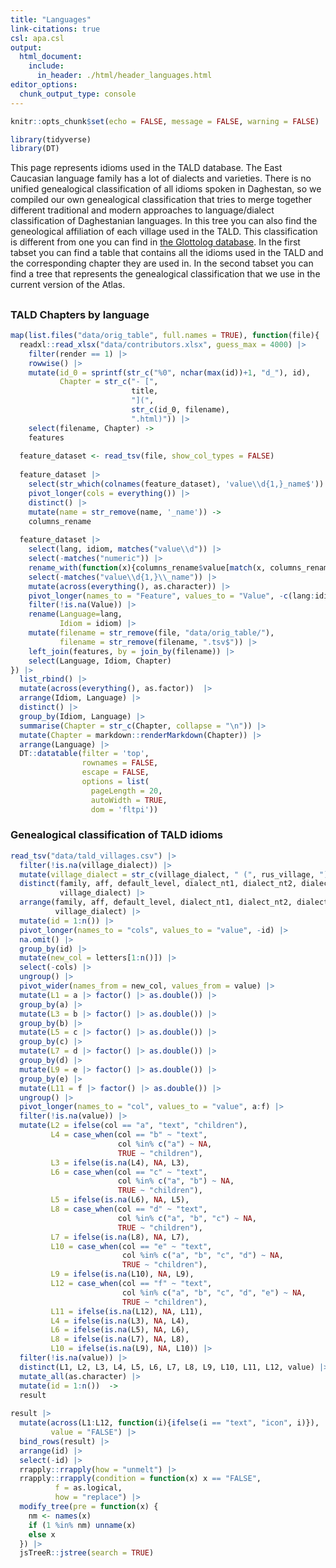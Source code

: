 ```yaml
---
title: "Languages"
link-citations: true
csl: apa.csl
output:
  html_document:
    include:
      in_header: ./html/header_languages.html
editor_options: 
  chunk_output_type: console
---
```


```r
knitr::opts_chunk$set(echo = FALSE, message = FALSE, warning = FALSE)

library(tidyverse)
library(DT)
```

This page represents idioms used in the TALD database. The East Caucasian language family has a lot of dialects and varieties. There is no unified genealogical classification of all idioms spoken in Daghestan, so we compiled our own genealogical classification that tries to merge together different traditional and modern approaches to language/dialect classification of Daghestanian languages. In this tree you can also find the geneological affiliation of each village used in the TALD. This classification is different from one you can find in [the Glottolog database](https://glottolog.org/resource/languoid/id/nakh1245). In the first tabset you can find a table that contains all the idioms used in the TALD and the corresponding chapter they are used in. In the second tabset you can find a tree that represents the genealogical classification that we use in the current version of the Atlas.

## {.tabset .tabset-fade .tabset-pills} 

### TALD Chapters by language

```r
map(list.files("data/orig_table", full.names = TRUE), function(file){
  readxl::read_xlsx("data/contributors.xlsx", guess_max = 4000) |> 
    filter(render == 1) |> 
    rowwise() |> 
    mutate(id_0 = sprintf(str_c("%0", nchar(max(id))+1, "d_"), id),
           Chapter = str_c("- [",
                           title,
                           "](",
                           str_c(id_0, filename),
                           ".html)")) |> 
    select(filename, Chapter) ->
    features
  
  feature_dataset <- read_tsv(file, show_col_types = FALSE)
  
  feature_dataset |> 
    select(str_which(colnames(feature_dataset), 'value\\d{1,}_name$')) |> 
    pivot_longer(cols = everything()) |> 
    distinct() |>  
    mutate(name = str_remove(name, '_name')) ->
    columns_rename
  
  feature_dataset |> 
    select(lang, idiom, matches("value\\d")) |> 
    select(-matches("numeric")) |> 
    rename_with(function(x){columns_rename$value[match(x, columns_rename$name)]}, matches('value\\d{1,}$')) |> 
    select(-matches("value\\d{1,}\\_name")) |> 
    mutate(across(everything(), as.character)) |> 
    pivot_longer(names_to = "Feature", values_to = "Value", -c(lang:idiom)) |> 
    filter(!is.na(Value)) |> 
    rename(Language=lang, 
           Idiom = idiom) |> 
    mutate(filename = str_remove(file, "data/orig_table/"),
           filename = str_remove(filename, ".tsv$")) |> 
    left_join(features, by = join_by(filename)) |> 
    select(Language, Idiom, Chapter)
}) |> 
  list_rbind() |> 
  mutate(across(everything(), as.factor))  |> 
  arrange(Idiom, Language) |> 
  distinct() |> 
  group_by(Idiom, Language) |> 
  summarise(Chapter = str_c(Chapter, collapse = "\n")) |> 
  mutate(Chapter = markdown::renderMarkdown(Chapter)) |> 
  arrange(Language) |> 
  DT::datatable(filter = 'top', 
                rownames = FALSE,
                escape = FALSE,
                options = list(
                  pageLength = 20, 
                  autoWidth = TRUE,
                  dom = 'fltpi'))
```

### Genealogical classification of TALD idioms 

```r
read_tsv("data/tald_villages.csv") |> 
  filter(!is.na(village_dialect)) |>
  mutate(village_dialect = str_c(village_dialect, " (", rus_village, ")")) |> 
  distinct(family, aff, default_level, dialect_nt1, dialect_nt2, dialect_nt3, 
           village_dialect) |> 
  arrange(family, aff, default_level, dialect_nt1, dialect_nt2, dialect_nt3, 
          village_dialect) |> 
  mutate(id = 1:n()) |> 
  pivot_longer(names_to = "cols", values_to = "value", -id) |> 
  na.omit() |> 
  group_by(id) |> 
  mutate(new_col = letters[1:n()]) |> 
  select(-cols) |> 
  ungroup() |> 
  pivot_wider(names_from = new_col, values_from = value) |> 
  mutate(L1 = a |> factor() |> as.double()) |> 
  group_by(a) |> 
  mutate(L3 = b |> factor() |> as.double()) |>
  group_by(b) |> 
  mutate(L5 = c |> factor() |> as.double()) |> 
  group_by(c) |> 
  mutate(L7 = d |> factor() |> as.double()) |> 
  group_by(d) |> 
  mutate(L9 = e |> factor() |> as.double()) |> 
  group_by(e) |> 
  mutate(L11 = f |> factor() |> as.double()) |> 
  ungroup() |> 
  pivot_longer(names_to = "col", values_to = "value", a:f) |> 
  filter(!is.na(value)) |> 
  mutate(L2 = ifelse(col == "a", "text", "children"),
         L4 = case_when(col == "b" ~ "text",
                        col %in% c("a") ~ NA,
                        TRUE ~ "children"),
         L3 = ifelse(is.na(L4), NA, L3),
         L6 = case_when(col == "c" ~ "text",
                        col %in% c("a", "b") ~ NA,
                        TRUE ~ "children"),
         L5 = ifelse(is.na(L6), NA, L5),
         L8 = case_when(col == "d" ~ "text",
                        col %in% c("a", "b", "c") ~ NA,
                        TRUE ~ "children"),
         L7 = ifelse(is.na(L8), NA, L7),
         L10 = case_when(col == "e" ~ "text",
                         col %in% c("a", "b", "c", "d") ~ NA,
                         TRUE ~ "children"),
         L9 = ifelse(is.na(L10), NA, L9),
         L12 = case_when(col == "f" ~ "text",
                         col %in% c("a", "b", "c", "d", "e") ~ NA,
                         TRUE ~ "children"),
         L11 = ifelse(is.na(L12), NA, L11),
         L4 = ifelse(is.na(L3), NA, L4),
         L6 = ifelse(is.na(L5), NA, L6),
         L8 = ifelse(is.na(L7), NA, L8),
         L10 = ifelse(is.na(L9), NA, L10)) |> 
  filter(!is.na(value)) |>
  distinct(L1, L2, L3, L4, L5, L6, L7, L8, L9, L10, L11, L12, value) |> 
  mutate_all(as.character) |> 
  mutate(id = 1:n())  ->
  result
  
result |> 
  mutate(across(L1:L12, function(i){ifelse(i == "text", "icon", i)}),
         value = "FALSE") |> 
  bind_rows(result) |> 
  arrange(id) |> 
  select(-id) |> 
  rrapply::rrapply(how = "unmelt") |>
  rrapply::rrapply(condition = function(x) x == "FALSE",
          f = as.logical,
          how = "replace") |> 
  modify_tree(pre = function(x) {
    nm <- names(x)
    if (1 %in% nm) unname(x)
    else x
  }) |> 
  jsTreeR::jstree(search = TRUE)
```

